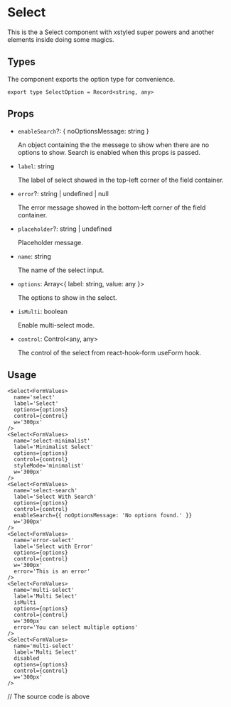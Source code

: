 


<Meta title='Components/Select' />

# Select

This is the a Select component with xstyled super powers and another elements inside doing some magics.

## Types

The component exports the option type for convenience.

```tsx
export type SelectOption = Record<string, any>
```

## Props

- `enableSearch`?: { noOptionsMessage: string }

  An object containing the the messege to show when there are no options to show.
  Search is enabled when this props is passed.

- `label`: string

  The label of select showed in the top-left corner of the field container.

- `error`?: string | undefined | null

  The error message showed in the bottom-left corner of the field container.

- `placeholder`?: string | undefined

  Placeholder message.

- `name`: string

  The name of the select input.

- `options`: Array<{ label: string, value: any }>

  The options to show in the select.

- `isMulti`: boolean

  Enable multi-select mode.

- `control`: Control&lt;any, any>

  The control of the select from react-hook-form useForm hook.

## Usage

```tsx
<Select<FormValues>
  name='select'
  label='Select'
  options={options}
  control={control}
  w='300px'
/>
<Select<FormValues>
  name='select-minimalist'
  label='Minimalist Select'
  options={options}
  control={control}
  styleMode='minimalist'
  w='300px'
/>
<Select<FormValues>
  name='select-search'
  label='Select With Search'
  options={options}
  control={control}
  enableSearch={{ noOptionsMessage: 'No options found.' }}
  w='300px'
/>
<Select<FormValues>
  name='error-select'
  label='Select with Error'
  options={options}
  control={control}
  w='300px'
  error='This is an error'
/>
<Select<FormValues>
  name='multi-select'
  label='Multi Select'
  isMulti
  options={options}
  control={control}
  w='300px'
  error='You can select multiple options'
/>
<Select<FormValues>
  name='multi-select'
  label='Multi Select'
  disabled
  options={options}
  control={control}
  w='300px'
/>
```

<Canvas>
  <SelectStory /> // The source code is above
</Canvas>
